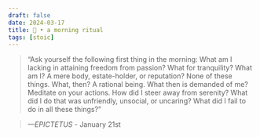 ```yaml
---
draft: false 
date: 2024-03-17
title: 🗿 • a morning ritual
tags: [stoic]
---
```


>  “Ask yourself the following first thing in the morning: What am I lacking in attaining freedom from passion? What for tranquility? What am I? A mere body, estate-holder, or reputation? None of these things. What, then? A rational being. What then is demanded of me? Meditate on your actions. How did I steer away from serenity? What did I do that was unfriendly, unsocial, or uncaring? What did I fail to do in all these things?”

> *—EPICTETUS* - January 21st